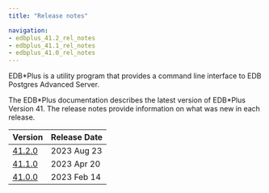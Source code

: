 ```yaml
---
title: "Release notes"

navigation: 
- edbplus_41.2_rel_notes
- edbplus_41.1_rel_notes
- edbplus_41.0_rel_notes
---
```


EDB\*Plus is a utility program that provides a command line interface to EDB Postgres Advanced Server.

The EDB\*Plus documentation describes the latest version of EDB\*Plus Version 41. The release notes provide information on what was new in each release. 

|                Version                | Release Date |
| ------------------------------------- | ------------ |
| [41.2.0](edbplus_41.2_rel_notes.mdx) | 2023 Aug 23  |
| [41.1.0](edbplus_41.1_rel_notes.mdx) | 2023 Apr 20  |
| [41.0.0](edbplus_41.0_rel_notes.mdx) | 2023 Feb 14  |
